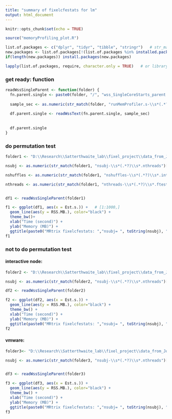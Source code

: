 ```yaml
---
title: "summary of fixelcfestats for lm"
output: html_document
---
```


```r
knitr::opts_chunk$set(echo = TRUE)
```
```r
source("memoryProfiling_plot.R")

list.of.packages <- c("dplyr", "tidyr", "tibble", "stringr")   # str_match
new.packages <- list.of.packages[!(list.of.packages %in% installed.packages()[,"Package"])]
if(length(new.packages)) install.packages(new.packages)

lapply(list.of.packages, require, character.only = TRUE)   # or library


```
### get ready: function
```r
readWssSingleParent <- function(folder) {
  fn.parent.single <- paste0(folder, "/", "wss_SingleCoreStarts_parent.txt")
  
  sample_sec <- as.numeric(str_match(folder, "runMemProfiler.s-\\s*(.*?)\\s*sec.")[2])
  
  df.parent.single <- readWssText(fn.parent.single, sample_sec)
  
  
  df.parent.single
}

```

### do permutation test

```r
folder1 <- "D:\\Research\\Satterthwaite_lab\\fixel_project\\data_from_Josiane\\for_fixelcfestats\\stats_FDC\\nsubj-938.nthreads-1.ftests.nshuffles-100.interactive.runMemProfiler.s-1sec.20210908-131441"

nsubj <- as.numeric(str_match(folder1, "nsubj-\\s*(.*?)\\s*.nthreads")[2])

nshuffles <- as.numeric(str_match(folder1, "nshuffles-\\s*(.*?)\\s*.interactive")[2])

nthreads <- as.numeric(str_match(folder1, "nthreads-\\s*(.*?)\\s*.ftests")[2])


df1 <- readWssSingleParent(folder1)

f1 <- ggplot(df1, aes(x = Est.s.)) +   # [1:1000,]
  geom_line(aes(y = RSS.MB.), color="black") +
  theme_bw()+ 
  xlab("Time (second)") + 
  ylab("Memory (MB)") + 
  ggtitle(paste0("MRtrix fixelcfestats: ","nsubj= ", toString(nsubj), ", nthreads= ", toString(nthreads), ", nshuffles=", toString(nshuffles)))
f1

```

### not to do permutation test

#### interactive node:
```r
folder2 <- "D:\\Research\\Satterthwaite_lab\\fixel_project\\data_from_Josiane\\for_fixelcfestats\\stats_FDC\\nsubj-938.nthreads-1.ftests.notest.nshuffles-100.interactive.runMemProfiler.s-1sec.20210908-133419"

nsubj <- as.numeric(str_match(folder2, "nsubj-\\s*(.*?)\\s*.nthreads")[2])

df2 <- readWssSingleParent(folder2)

f2 <- ggplot(df2, aes(x = Est.s.)) + 
  geom_line(aes(y = RSS.MB.), color="black") + 
  theme_bw() + 
  xlab("Time (second)") + 
  ylab("Memory (MB)") + 
  ggtitle(paste0("MRtrix fixelcfestats: ","nsubj= ", toString(nsubj), ", no permutations"))
f2

```

#### vmware:
```r
folder3<- "D:\\Research\\Satterthwaite_lab\\fixel_project\\data_from_Josiane\\for_fixelcfestats\\stats_FDC\\nsubj-938.nthreads-1.ftests.notest.nshuffles-100.vmware.runMemProfiler.s-1sec.20210908-161805"

nsubj <- as.numeric(str_match(folder3, "nsubj-\\s*(.*?)\\s*.nthreads")[2])


df3 <- readWssSingleParent(folder3)

f3 <- ggplot(df3, aes(x = Est.s.)) + 
  geom_line(aes(y = RSS.MB.), color="black") + 
  theme_bw() + 
  xlab("Time (second)") + 
  ylab("Memory (MB)") + 
  ggtitle(paste0("MRtrix fixelcfestats: ","nsubj= ", toString(nsubj), ", no permutations"))
f3
```